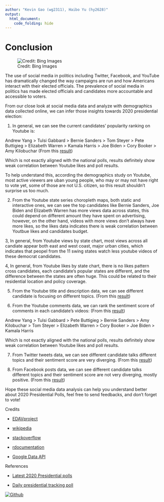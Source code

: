 ```yaml
---
author: "Kevin Gao (wg2311), Haibo Yu (hy2628)"
output: 
  html_document:
    code_folding: hide
---
```

# Conclusion



![Credit: Bing Images](imgs/social-media.png)

The use of social media in politics including Twitter, Facebook, and YouTube has dramatically changed the way campaigns are run and how Americans interact with their elected officials. The prevalence of social media in politics has made elected officials and candidates more accountable and accessible to voters.

From our close look at social media data and analyze with demographics data collected online, we can infer those insights towards 2020 presidential election:




1. In general, we can see the current candidates' popularity ranking on Youtube is:

Andrew Yang > Tulsi Gabbard  > Bernie Sanders > Tom Steyer > Pete Buttigieg > Elizabeth Warren > Kamala Harris > Joe Biden > Cory Booker > Amy Kilobuchar (From this [result](docs/results.html#popularity-analysis))

Which is not exactly aligned with the national polls, results definitely show weak correlation between Youtube likes and poll results.

To help understand this, according the demographics study on Youtube, most active viewers are uban young people, who may or may not have right to vote yet, some of those are not U.S. citizen, so this result shouldn't surprise us too much. 

   


2. From the Youtube state series choropleth maps, both static and interactive ones, we can see the top candidates like Bernie Sanders, Joe Biden and Elizabeth Warren has more views data across states, this could depend on different amount they have spent on advertising, however, on the other hand, videos with more views don't always have more likes, so the likes data indicates there is weak correlation between Youtbue likes and candidates budget.




3, In general, from Youtube views by state chart, most views across all candiate appear both east and west coast, major urban cities, which indicates that peopel from the 11 swing states watch less youtube videos of these democrat candidates.




4, In general, from Youtube likes by state chart, there is no likes pattern cross candidates, each candidate's popular states are different, and the difference between the states are often huge. This could be related to their residential location and policy coverage.



5. From the Youtube title and description data, we can see different candidate is focusing on different topics. (From this [result](docs/results.html#topic-analysis))



6. From the Youtube comments data, we can rank the sentiment score of comments in each candidate's videos: (From this [result](results.html#comment-analysis))

Andrew Yang > Tulsi Gabbard  > Pete Buttigieg > Bernie Sanders > Amy Kilobuchar > Tom Steyer > Elizabeth Warren > Cory Booker >  Joe Biden > Kamala Harris

Which is not exactly aligned with the national polls, results definitely show weak correlation between Youtube likes and poll results.




7. From Twitter tweets data, we can see different candidate talks different topics and their sentiment score are very diverging. (From this [result](docs/results.html#tweet-analysis))




8. From Facebook posts data, we can see different candidate talks different topics and their sentiment score are not very diverging, mostly positive. (From this [result](docs/results.html#postfacebook-analysis))





Hope these social media data analysis can help you understand better about 2020 Presidential Polls, feel free to send feedbacks, and don't forget to vote!




Credits

- [EDAVproject](https://github.com/jtr13/EDAVproject)

- [wikipedia](https://www.wikipedia.org/)

- [stackoverflow](https://stackoverflow.com/)

- [rdocumentation](https://www.rdocumentation.org/)

- [Google Data API](https://developers.google.com/youtube/v3)




References

- [Latest 2020 Presidential polls](https://www.isidewith.com/elections/2020/president)

- [Daily presidential tracking poll](https://www.msn.com/en-us/news/politics/daily-presidential-tracking-poll/ar-AADKLI1)






[![Github](imgs/GitHub.png)](https://github.com/columbia-dsi/SocialMediaElection2020)